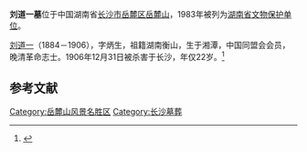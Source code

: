 {{coord|28|10|59|N|112|55|52|E|scale:10000|display=title}}
{{文物保护单位
|级别=省级
|省区市=湖南省
|名称=刘道一墓
|图片=Changsha Yuelu Shan Liu Daoyi Mu 2014.03.04 09-47-20.jpg
|编号=5-19
|分类=革命遗址、革命纪念建筑物
|时代=民国
|所在=[[长沙市|长沙市]][[岳麓区|岳麓区]]
|登录=1983年10月10日
}}
'''刘道一墓'''位于中国湖南省[[长沙市|长沙市]][[岳麓区|岳麓区]][[岳麓山|岳麓山]]，1983年被列为[[湖南省文物保护单位|湖南省文物保护单位]]。

[[刘道一|刘道一]]（1884－1906），字炳生，祖籍湖南衡山，生于湘潭，中国同盟会会员，晚清革命志士。1906年12月31日被杀害于长沙，年仅22岁。<ref>{{cite book |author=贾逸君 |title=民国名人传 |date=1993 |location=长沙 |publisher=岳麓书社 |isbn=7805203652 |pages=21-22 }}</ref>

{{Gallery
|width=300
|height=
|lines=1
|File:Changsha Yuelu Shan Liu Daoyi Mu 2014.03.04 09-46-01.jpg|
|File:Changsha Yuelu Shan Liu Daoyi Mu 2014.03.04 09-46-27.jpg|
|File:Changsha Yuelu Shan Liu Daoyi Mu 2014.03.04 09-46-54.jpg|
}}

==参考文献==
{{commonscat|Tomb of Liu Daoyi}}
{{reflist}}

{{长沙市境内的湖南省文物保护单位}}

{{DEFAULTSORT:L}}
[[Category:岳麓山风景名胜区|Category:岳麓山风景名胜区]]
[[Category:长沙墓葬|Category:长沙墓葬]]